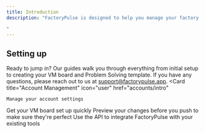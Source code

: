 ```yaml
---
title: Introduction
description: "FactoryPulse is designed to help you manage your factory operations. Here, you’ll find all the resources you need to get started, troubleshoot issues, and discover new ways to optimize your FactoryPulse experience.

"
---
```


## Setting up
Ready to jump in? Our guides walk you through everything from initial setup to creating your VM board and Problem Solving template. If you have any questions, please reach out to us at support@factorypulse.app.
<CardGroup cols={2}>
    <Card
  title="Account Management"
  icon="user"
  href="accounts/intro"
  >
    Manage your account settings
  </Card>
  <Card
    title="VM Quickstart"
    icon="table"
    href="vm/quickstart"
  >
    Get your VM board set up quickly
  </Card>
  <Card
    title="Problem Solving"
    icon="magnifying-glass"
    href="problems/quickstart"
  >
    Preview your changes before you push to make sure they're perfect
  </Card>
  <Card
    title="API"
    icon="code"
    href="api-reference/introduction"
  >
    Use the API to integrate FactoryPulse with your existing tools
  </Card>

</CardGroup>
